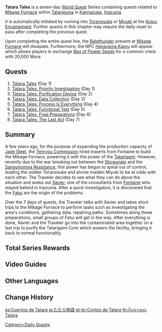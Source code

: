 {{Chapter Infobox
|image           = World Quest Tatara Tales.png
|type            = World
|region          = Inazuma
}}
'''Tatara Tales'''  is a seven-day [[World Quest]] Series containing quests related to [[Mikage Furnace]] within [[Tatarasuna]] in [[Kannazuka]], [[Inazuma]].

It is automatically initiated by running into [[Toranosuke]] or [[Miyuki]] at the [[Kujou Encampment]]. Further quests in this chapter may require the daily reset to pass after completing the previous quest.

Upon completing the entire quest line, the [[Balethunder]] present at [[Mikage Furnace]] will dissipate. Furthermore, the NPC [[Hanayama Kaoru]] will appear which allows players to exchange [[Bag of Flower Seeds]] for a common chest with 20,000 Mora.

==Quests==
#[[Tatara Tales (Quest)|Tatara Tales]] (Day 1)
#[[Tatara Tales: Priority Investigation]] (Day 1)
#[[Tatara Tales: Purification Device]] (Day 2)
#[[Tatara Tales: Data Collection]] (Day 3)
#[[Tatara Tales: Process Is Everything]] (Day 4)
#[[Tatara Tales: Functional Test]] (Day 5)
#[[Tatara Tales: Final Preparations]] (Day 6)
#[[Tatara Tales: The Last Act]] (Day 7)

==Summary==
A few years ago, for the purpose of expanding the production capacity of [[Jade Steel]], the [[Tenryou Commission]] hired experts from Fontaine to build the Mikage Furnace, powering it with the power of the [[Tatarigami]]. However, recently due to the war breaking out between the [[Inazuma Shogunate|Shogunate]] and the [[Watatsumi Army|Sangonomiya Resistance]], this power has begun to spiral out of control, leading the soldier Toranosuke and shrine maiden Miyuki to be at odds with each other. The Traveler decides to see what they can do about the situation and seeks out [[Xavier]], one of the consultants from [[Fontaine]] who stayed behind in Inazuma. After a quick investigation, it is discovered that the [[Fatui]] are the origin of the problems.

Over the 7 days of quests, the Traveler talks with Xavier and takes short trips to the Mikage Furnace to perform tasks such as investigating the area's conditions, gathering data. repairing paths. Sometimes along these preparations, small groups of Fatui will get in the way. After everything is done, Xavier and the Traveler go into the contaminated area together on a last trip to purify the Tatarigami Core which powers the facility, bringing it back to normal functionality.

==Total Series Rewards==
{{Card|Adventure EXP|1,700}}{{Card|Mora|225,000}}{{Card|Primogem|220}}{{Card|Hero's Wit|7}}{{Card|Mystic Enhancement Ore|10}}{{Card|Blueprint: Square Yumemiru Stool|1}}

==Video Guides==
{{EVT
|video1   = https://youtu.be/SbthUfs9RGI
|caption1 = Day 1: Tatara Tales Guide

|video2   = https://youtu.be/zMyonR6lK0Y
|caption2 = Day 1: Tatara Tales: Priority Investigation Guide

|video3   = https://youtu.be/qYYbC1avIXE
|caption3 = Day 2: Tatara Tales: Purification Device Guide

|video4   = https://youtu.be/8ruikAWZB4A
|caption4 = Day 3: Tatara Tales: Data Collection Guide

|video5   = https://youtu.be/K3zyRpIdwsA
|caption5 = Day 4: Tatara Tales: Process Is Everything Guide

|video6   = https://youtu.be/JiJlWS3FTIw
|caption6 = Day 5: Tatara Tales: Functional Test Guide

|video7   = https://youtu.be/kkH6VwfSXuI
|caption7 = Day 6: Tatara Tales: Final Preparations Guide

|video8   = https://youtu.be/yR0aa_EpA4Q
|caption8 = Day 7: Tatara Tales: The Last Act Guide

|video9   = KyYPqIShUS8
|caption9 = Tatara Tales Complete Series Guide
}}

==Other Languages==
{{Other Languages
|en      = Tatara Tales
|zhs     = 踏鞴物语
|zhs_rm  = Tàbèi Wùyǔ
|zht     = 踏鞴物語
|zht_rm  = Tàbèi Wùyǔ
|zh_tl   = Tatara Tales
|ja      = たたら物語
|ja_rm   = Tatara Monogatari
|ja_tl   = Tatara Stories
|ko      = 타타라 모노가타리
|ko_rm   = Tatara Monogatari
|ko_tl   = Tatara ''Monogatari''
|es      = Cuentos de Tatara
|es_tl   = Tatara Tales
|fr      = Les contes de Tatara
|fr_tl   = The Tales of Tatara
|ru      = Сказания из Татары
|ru_tl   = Stories From Tatara
|th      = เรื่องราวแห่ง Tatara
|th_rm   = Rueang-rao haeng Tatara
|th_tl   = 
|vi      = Câu Chuyện Tatara
|vi_tl   = Tatara Tales
|de      = Tatara-Geschichten
|de_tl   = Tatara Tales
|id      = Kisah Tatara
|id_tl   = Tatara Tales
|pt      = Contos de Tatara
|pt_tl   = 
|tr      = Tatara Öyküleri
|tr_tl   = 
|it      = I racconti di Tatara
|it_tl   = 
}}

==Change History==
{{Change History|2.0}}

[[Category:Daily Quests]]

[[es:Cuentos de Tatara]]
[[ja:たたら物語]]
[[pt-br:Contos de Tatara]]
[[th:เรื่องราวแห่ง Tatara]]